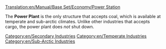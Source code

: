 [[Translation:en/Manual/Base Set/Economy/Power Station]]

{{en/Industries|image=Powerstation.png
|name=Power Station
|climates=[[en/Temperate]], [[en/Sub-Arctic]]
|accepts=[[en/Manual/Base Set/Economy/Coal]]
|produces=Nothing
|notes=Not present in [[en/Sub-Tropical]]
}}

The '''Power Plant''' is the only structure that accepts coal, which is available at temperate and sub-arctic climates.  Unlike other industries that accepts cargo, the power plant does ''not'' shut down.

{{en/Navbox Industries}}

[[Category:en/Secondary Industries]]
[[Category:en/Temperate Industries]]
[[Category:en/Sub-Arctic Industries]]